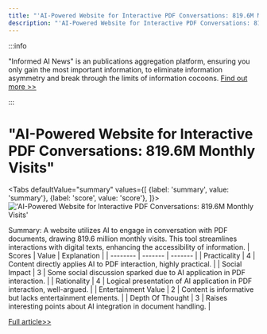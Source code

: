 ```yaml
---
title: "'AI-Powered Website for Interactive PDF Conversations: 819.6M Monthly Visits'"
description: "'AI-Powered Website for Interactive PDF Conversations: 819.6M Monthly Visits'"
---
```



:::info

"Informed AI News" is an publications aggregation platform, ensuring you only gain the most important information, to eliminate information asymmetry and break through the limits of information cocoons.  [Find out more >>](/docs/guides)

:::

# "AI-Powered Website for Interactive PDF Conversations: 819.6M Monthly Visits"


<Tabs
	defaultValue="summary"
	values={[
	{label: 'summary', value: 'summary'},
	{label: 'score', value: 'score'},
]}>
<TabItem value="summary">
<img
  src="https://image.informedainews.com/2024/06/09/To-Vl2-1717900376-0.jpg"
  alt="'AI-Powered Website for Interactive PDF Conversations: 819.6M Monthly Visits'"
/>



Summary:
A website utilizes AI to engage in conversation with PDF documents, drawing 819.6 million monthly visits. This tool streamlines interactions with digital texts, enhancing the accessibility of information.
</TabItem>
<TabItem value="score">
	| Scores     | Value   | Explanation |
	| -------- | ------- | ------- |
	| Practicality  | 4    | Content directly applies AI to PDF interaction, highly practical.    |
	| Social Impact | 3     | Some social discussion sparked due to AI application in PDF interaction.    |
	| Rationality    | 4    | Logical presentation of AI application in PDF interaction, well-argued.    |
	| Entertainment Value    | 2    | Content is informative but lacks entertainment elements.    |
	| Depth Of Thought    | 3    | Raises interesting points about AI integration in document handling.    |
</TabItem>
</Tabs>

[Full article>>](https://x.com/lvloomystery/status/1799345609427808680)
